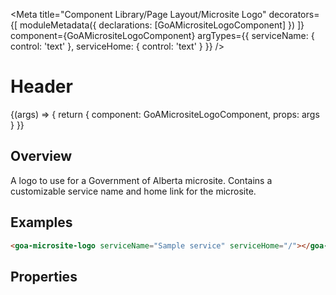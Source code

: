 

<Meta title="Component Library/Page Layout/Microsite Logo" decorators={[
        moduleMetadata({ declarations: [GoAMicrositeLogoComponent] })
    ]}
    component={GoAMicrositeLogoComponent}
    argTypes={{ 
      serviceName: { control: 'text' },
      serviceHome: { control: 'text' }
    }}
 />

# Header

<Canvas>
  <Story name="Micro Site Logo" height={100} 
  args={{ 
      serviceName: 'Digital Service Name (microsite)', 
      serviceHome: 'https://www.alberta.ca/index.aspx' 
    }} 
  parameters={
    {
      design: {
        specUrl: 'https://xd.adobe.com/view/18ccfd61-7e54-450e-a05d-cabfff452d6e-4d9f/screen/bbcbebfa-96a4-4625-931e-54b7b7e60b4e/specs',
        reviewUrl: 'https://xd.adobe.com/view/75ca41d4-040c-4b1d-6ff9-0430b7119cf0-03fb/'
      }
    }
  }>
    {(args) => {
      return {
        component: GoAMicrositeLogoComponent,
        props: args
      }
    }}
  </Story>
</Canvas>

## Overview

A logo to use for a Government of Alberta microsite.  Contains a customizable service name and home link for the microsite.

## Examples
```html
<goa-microsite-logo serviceName="Sample service" serviceHome="/"></goa-header>
```

## Properties
<Description of={GoAMicrositeLogoComponent} />
<ArgsTable of={GoAMicrositeLogoComponent} />